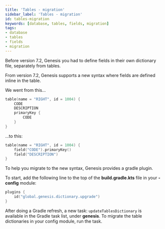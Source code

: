 ```yaml
---
title: 'Tables - migration'
sidebar_label: 'Tables - migration'
id: tables-migration
keywords: [database, tables, fields, migration]
tags:
- database
- tables
- fields
- migration
---
```


Before version 7.2, Genesis you had to define fields in their own dictionary file, separately from tables.

From version 7.2, Genesis supports a new syntax where fields are defined inline in the table.

We went from this...
```kotlin
table(name = "RIGHT", id = 1004) {
    CODE
    DESCRIPTION
    primaryKey {
        CODE
    }
}
```

...to this:
```kotlin
table(name = "RIGHT", id = 1004) {
    field("CODE").primaryKey()
    field("DESCRIPTION")
}
```

To help you migrate to the new syntax, Genesis provides a gradle plugin.

To start, add the following line to the top of the **build.gradle.kts** file in your **-config** module:

```kotlin
plugins {
    id("global.genesis.dictionary.upgrade")
}
```

After doing a Gradle refresh, a new task: `updateTablesDictionary` is available in the Gradle task list, under **genesis**.
To migrate the table dictionaries in your config module, run the task.
